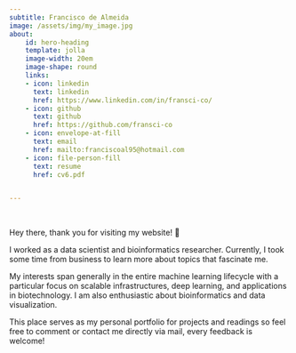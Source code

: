 ```yaml
---
subtitle: Francisco de Almeida
image: /assets/img/my_image.jpg
about:  
    id: hero-heading
    template: jolla
    image-width: 20em
    image-shape: round
    links: 
    - icon: linkedin
      text: linkedin
      href: https://www.linkedin.com/in/fransci-co/
    - icon: github
      text: github
      href: https://github.com/fransci-co
    - icon: envelope-at-fill
      text: email
      href: mailto:franciscoal95@hotmail.com
    - icon: file-person-fill
      text: resume
      href: cv6.pdf


---
```




:::{#hero-heading}

<br>

::: {.special_font_1}

Hey there, thank you for visiting my website! 👋


I worked as a data scientist and bioinformatics researcher. Currently, I took some time from business to learn more about topics that fascinate me.  

My interests span generally in the entire machine learning lifecycle with a particular focus on scalable infrastructures, deep learning, and applications in biotechnology. I am also enthusiastic about bioinformatics and data visualization.

This place serves as my personal portfolio for projects and readings so feel free to comment or contact me directly via mail, every feedback is welcome!
:::
:::

